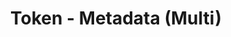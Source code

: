 ---
title: 'Token - Metadata (Multi)'
openapi: '/en/api-reference/openapi-en.json GET /token/{chain}/metadata/multi'
---
